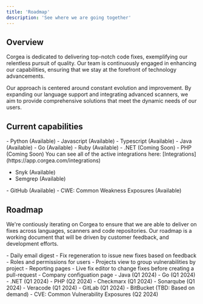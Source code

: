 ```yaml
---
title: 'Roadmap'
description: 'See where we are going together'
---
```


## Overview
Corgea is dedicated to delivering top-notch code fixes, exemplifying our relentless pursuit of quality. Our team is continuously engaged in enhancing our capabilities, ensuring that we stay at the forefront of technology advancements.

Our approach is centered around constant evolution and improvement. By expanding our language support and integrating advanced scanners, we aim to provide comprehensive solutions that meet the dynamic needs of our users.


## Current capabilities


<Accordion icon="message" title="Langauge Support">
- Python (Available)
- Javascript (Available)
- Typescript (Available)
- Java (Available)
- Go (Available)
- Ruby (Available)
- .NET (Coming Soon)
- PHP (Coming Soon)
</Accordion>
<Accordion icon="radar" title="Scanner Support">
You can see all of the active integrations here: [Integrations](https://app.corgea.com/integrations)

- Snyk (Available)
- Semgrep (Available)
</Accordion>
<Accordion icon="box" title="Repository Support">
- GitHub (Available)
</Accordion>
<Accordion icon="Bug" title="Issue Support">
- CWE: Common Weakness Exposures (Available)
</Accordion>

## Roadmap
We're contiously iterating on Corgea to ensure that we are able to deliver on fixes across languages, scanners and code repositories. 
Our roadmap is a working document that will be driven by customer feedback, and development efforts. 

<Accordion icon="star" title="Features">
- Daily email digest
- Fix regeneration to issue new fixes based on feedback
- Roles and permissions for users 
- Projects view to group vulnerabilities by project
- Reporting pages
- Live fix editor to change fixes before creating a pull-request
- Company configuation page
</Accordion>
<Accordion icon="message" title="Langauge Support">
- Java (Q1 2024)
- Go (Q1 2024)
- .NET (Q1 2024)
- PHP (Q2 2024)
</Accordion>
<Accordion icon="radar" title="Scanner Support">
- Checkmarx (Q1 2024)
- Sonarqube (Q1 2024)
- Veracode (Q1 2024)
</Accordion>
<Accordion icon="box" title="Repository Support">
- GitLab (Q1 2024)
- BitBucket (TBD: Based on demand)
</Accordion>
<Accordion icon="Bug" title="Issue Support">
- CVE: Common Vulnerability Exposures (Q2 2024)
</Accordion>